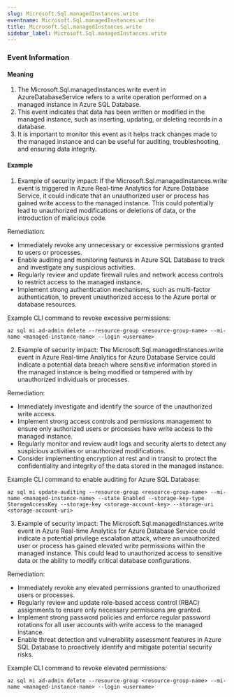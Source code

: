 ```yaml
--- 
slug: Microsoft.Sql.managedInstances.write
eventname: Microsoft.Sql.managedInstances.write
title: Microsoft.Sql.managedInstances.write
sidebar_label: Microsoft.Sql.managedInstances.write
---
```

                       
### Event Information

#### Meaning

1. The Microsoft.Sql.managedInstances.write event in AzureDatabaseService refers to a write operation performed on a managed instance in Azure SQL Database.
2. This event indicates that data has been written or modified in the managed instance, such as inserting, updating, or deleting records in a database.
3. It is important to monitor this event as it helps track changes made to the managed instance and can be useful for auditing, troubleshooting, and ensuring data integrity.

#### Example

1. Example of security impact: If the Microsoft.Sql.managedInstances.write event is triggered in Azure Real-time Analytics for Azure Database Service, it could indicate that an unauthorized user or process has gained write access to the managed instance. This could potentially lead to unauthorized modifications or deletions of data, or the introduction of malicious code.

Remediation:
- Immediately revoke any unnecessary or excessive permissions granted to users or processes.
- Enable auditing and monitoring features in Azure SQL Database to track and investigate any suspicious activities.
- Regularly review and update firewall rules and network access controls to restrict access to the managed instance.
- Implement strong authentication mechanisms, such as multi-factor authentication, to prevent unauthorized access to the Azure portal or database resources.

Example CLI command to revoke excessive permissions:
```
az sql mi ad-admin delete --resource-group <resource-group-name> --mi-name <managed-instance-name> --login <username>
```

2. Example of security impact: The Microsoft.Sql.managedInstances.write event in Azure Real-time Analytics for Azure Database Service could indicate a potential data breach where sensitive information stored in the managed instance is being modified or tampered with by unauthorized individuals or processes.

Remediation:
- Immediately investigate and identify the source of the unauthorized write access.
- Implement strong access controls and permissions management to ensure only authorized users or processes have write access to the managed instance.
- Regularly monitor and review audit logs and security alerts to detect any suspicious activities or unauthorized modifications.
- Consider implementing encryption at rest and in transit to protect the confidentiality and integrity of the data stored in the managed instance.

Example CLI command to enable auditing for Azure SQL Database:
```
az sql mi update-auditing --resource-group <resource-group-name> --mi-name <managed-instance-name> --state Enabled --storage-key-type StorageAccessKey --storage-key <storage-account-key> --storage-uri <storage-account-uri>
```

3. Example of security impact: The Microsoft.Sql.managedInstances.write event in Azure Real-time Analytics for Azure Database Service could indicate a potential privilege escalation attack, where an unauthorized user or process has gained elevated write permissions within the managed instance. This could lead to unauthorized access to sensitive data or the ability to modify critical database configurations.

Remediation:
- Immediately revoke any elevated permissions granted to unauthorized users or processes.
- Regularly review and update role-based access control (RBAC) assignments to ensure only necessary permissions are granted.
- Implement strong password policies and enforce regular password rotations for all user accounts with write access to the managed instance.
- Enable threat detection and vulnerability assessment features in Azure SQL Database to proactively identify and mitigate potential security risks.

Example CLI command to revoke elevated permissions:
```
az sql mi ad-admin delete --resource-group <resource-group-name> --mi-name <managed-instance-name> --login <username>
```


 